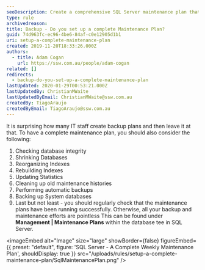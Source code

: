```yaml
---
seoDescription: Create a comprehensive SQL Server maintenance plan that includes database integrity checks, shrinking, reorganizing and rebuilding indexes, updating statistics, cleaning up old history, automatic backups, system database backups, and regular check-ins for successful execution.
type: rule
archivedreason:
title: Backup - Do you set up a complete Maintenance Plan?
guid: 74d963fc-ec96-4be6-84af-c0e12905d1b1
uri: setup-a-complete-maintenance-plan
created: 2019-11-20T18:33:26.000Z
authors:
  - title: Adam Cogan
    url: https://ssw.com.au/people/adam-cogan
related: []
redirects:
  - backup-do-you-set-up-a-complete-maintenance-plan
lastUpdated: 2020-01-29T00:53:21.000Z
lastUpdatedBy: ChristianMWaite
lastUpdatedByEmail: ChristianMWaite@ssw.com.au
createdBy: TiagoAraujo
createdByEmail: TiagoAraujo@ssw.com.au
---
```


It is surprising how many IT staff create backup plans and then leave it at that. To have a complete maintenance plan, you should also consider the following:

1. Checking database integrity
2. Shrinking Databases
3. Reorganizing Indexes
4. Rebuilding Indexes
5. Updating Statistics
6. Cleaning up old maintenance histories
7. Performing automatic backups
8. Backing up System databases
9. Last but not least - you should regularly check that the maintenance plans have been running successfully. Otherwise, all your backup and maintenance efforts are pointless
This can be found under **Management | Maintenance Plans** within the database tee in SQL Server.


<imageEmbed
  alt="Image"
  size="large"
  showBorder={false}
  figureEmbed={{
    preset: "default",
    figure: 'SQL Server - A Complete Weekly Maintenance Plan',
    shouldDisplay: true
  }}
  src="/uploads/rules/setup-a-complete-maintenance-plan/SqlMaintenancePlan.png"
/>
